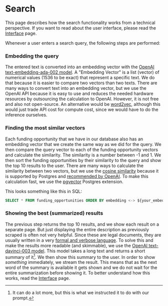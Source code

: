 
# Search

This page describes how the search functionality works from a technical perspective. If you want to read about the user interface, please read the [Interface](/interface) page.

Whenever a user enters a search query, the following steps are performed:

<Steps>

### Embedding the query

The entered text is converted into an embedding vector with the [OpenAI text-embedding-ada-002 model](https://platform.openai.com/docs/guides/embeddings/what-are-embeddings). A "Embedding Vector" is a list (vector) of numerical values (1536 to be exact) that represent a specific text. We do that because it is easier to compare two vectors than two texts. There are many ways to convert text into an embedding vector, but we use the OpenAI API because it is easy to use and reduces the needed hardware resources by outsourcing the calculation to OpenAI. However, it is not free and also not open-source. An alternative would be [word2vec](https://arxiv.org/abs/1301.3781), although this would just trade API cost for compute cost, since we would have to do the inference ourselves.

### Finding the most similar vectors

Each funding opportunity that we have in our database also has an embedding vector that we create the same way as we did for the query. We then compare the query vector to each of the funding opportunity vectors and calculate the similarity. The similarity is a number between -1 and 1. We then sort the funding opportunities by their similarity to the query and show the top 10 results to the user. There are many ways to calculate the similarity between two vectors, but we use the [cosine similarity](https://en.wikipedia.org/wiki/Cosine_similarity) because it is supported by Postgres and [recommended by OpenAI](https://platform.openai.com/docs/guides/embeddings/which-distance-function-should-i-use). To make this calculation fast, we use the [pgvector](https://github.com/pgvector/pgvector) Postgres extension.

This looks something like this in SQL:

```sql
SELECT * FROM funding_opportunities ORDER BY embedding <-> ${your_embedding}::vector LIMIT 10
```

### Showing the best (summarized) results

The previous step returns the top 10 results, and we show each result on a separate page. But just displaying the entire description as previously scraped is often not very helpful. Since these are legal documents, they are usually written in a very [formal and verbose language](http://web.archive.org/web/20230619071641/https://ec.europa.eu/info/funding-tenders/opportunities/portal/screen/opportunities/topic-details/edf-2023-ls-ra-dis-nt;callCode=null;freeTextSearchKeyword=;matchWholeText=true;typeCodes=0,1,2,8;statusCodes=31094501,31094502,31094503;programmePeriod=null;programCcm2Id=44181033;programDivisionCode=null;focusAreaCode=null;destinationGroup=null;missionGroup=null;geographicalZonesCode=null;programmeDivisionProspect=null;startDateLte=null;startDateGte=null;crossCuttingPriorityCode=null;cpvCode=null;performanceOfDelivery=null;sortQuery=sortStatus;orderBy=asc;onlyTenders=false;topicListKey=topicSearchTablePageState). To solve this and make the results more readable (and skimmable), we use the [OpenAI text-davinci-003 model](https://platform.openai.com/docs/models/gpt-3-5). This model takes a long text and returns a short summary of it[^1]. We then show this summary to the user. In order to show _something_ immediately, we stream the result. This means that as the next word of the summary is available it gets shown and we do not wait for the entire summarization before showing it. To better understand how this works, read the [Interface](/interface) page.

[^1]: It can do a lot more, but this is what we instructed it to do with our prompt.

</Steps>
